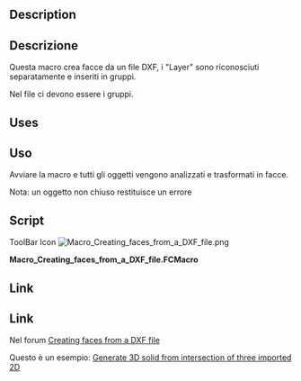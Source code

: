 <languages/>

{{Macro/it
|Name=Creating faces from a DXF file
|Icon=Macro_Creating_faces_from_a_DXF_file.png
|Translate=Facce da DXF
|Description=Questa macro crea delle facce dai file DXF.
|Author=shoogen
|Version=1.0
|Date=2014-10-29
|FCVersion=Tutte versione
|Download=[https://www.freecad.org/wiki/images/0/03/Macro_Creating_faces_from_a_DXF_file.png Icona per la ToolBar]}}

<div lang="en" dir="ltr" class="mw-content-ltr">
==Description==
</div>

<div class="mw-translate-fuzzy">
==Descrizione==
Questa macro crea facce da un file DXF, i "Layer" sono riconosciuti separatamente e inseriti in gruppi.
</div>

Nel file ci devono essere i gruppi.

<div lang="en" dir="ltr" class="mw-content-ltr">
==Uses==
</div>

<div class="mw-translate-fuzzy">
==Uso==
Avviare la macro e tutti gli oggetti vengono analizzati e trasformati in facce.
</div>

Nota: un oggetto non chiuso restituisce un errore

==Script==

<div lang="en" dir="ltr" class="mw-content-ltr">
ToolBar Icon [[Image:Macro_Creating_faces_from_a_DXF_file.png]]
</div>

'''Macro_Creating_faces_from_a_DXF_file.FCMacro'''

{{MacroCode|code=
import FreeCAD,Part,OpenSCAD2Dgeom
doc = App.ActiveDocument
for group in doc.findObjects('App::DocumentObjectGroup'):
    try:
        edges=sum((obj.Shape.Edges for obj in group.Group \
                if hasattr(obj,'Shape')),[])
        face = OpenSCAD2Dgeom.edgestofaces(edges)
        faceobj = doc.addObject('Part::Feature','face_%s' % group.Name)
        faceobj.Label = 'face_%s' % group.Label
        faceobj.Shape = face
    except Part.OCCError: # Exception: # 
        FreeCAD.Console.PrintError('Error in Group %s (%s)' % (group.Name,group.Label)+"\n")
}}

<div lang="en" dir="ltr" class="mw-content-ltr">
==Link==
</div>

<div class="mw-translate-fuzzy">
==Link==
Nel forum [http://forum.freecad.org/viewtopic.php?f=3&t=8144 Creating faces from a DXF file]
</div>

Questo è un esempio: [http://forum.freecad.org/viewtopic.php?f=3&t=8280&p=67863#p67840 Generate 3D solid from intersection of three imported 2D]